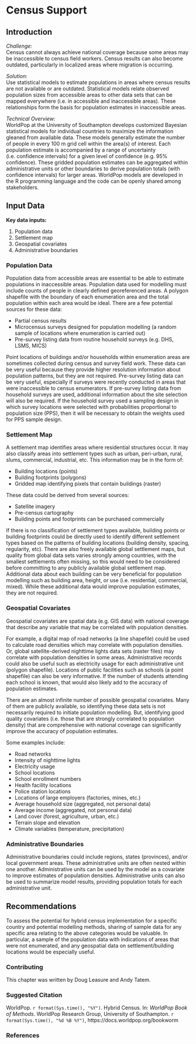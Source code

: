 # Census Support

## Introduction

*Challenge:*  
Census cannot always achieve national coverage because some areas may be inaccessible to census field workers. Census results can also become outdated, particularly in localized areas where migration is occurring.  

*Solution:*  
Use statistical models to estimate populations in areas where census results are not available or are outdated.  Statistical models relate observed population sizes from accessible areas to other data sets that can be mapped everywhere (i.e. in accessible and inaccessible areas). These relationships form the basis for population estimates in inaccessible areas.  

*Technical Overview:*  
WorldPop at the University of Southampton develops customized Bayesian statistical models for individual countries to maximize the information gleaned from available data. These models generally estimate the number of people in every 100 m grid cell within the area(s) of interest. Each population estimate is accompanied by a range of uncertainty (i.e. confidence intervals) for a given level of confidence (e.g. 95% confidence). These gridded population estimates can be aggregated within administrative units or other boundaries to derive population totals (with confidence intervals) for larger areas.  WorldPop models are developed in the R programming language and the code can be openly shared among stakeholders.   

## Input Data
**Key data inputs:**  

1. Population data  
2. Settlement map  
3. Geospatial covariates  
4. Administrative boundaries  

### Population Data  
Population data from accessible areas are essential to be able to estimate populations in inaccessible areas.  Population data used for modelling must include counts of people in clearly defined georeferenced areas.  A polygon shapefile with the boundary of each enumeration area and the total population within each area would be ideal.  There are a few potential sources for these data:  

- Partial census results  
- Microcensus surveys designed for population modelling (a random sample of locations where enumeration is carried out)  
- Pre-survey listing data from routine household surveys (e.g. DHS, LSMS, MICS)  

Point locations of buildings and/or households within enumeration areas are sometimes collected during census and survey field work.  These data can be very useful because they provide higher resolution information about population patterns, but they are not required. Pre-survey listing data can be very useful, especially if surveys were recently conducted in areas that were inaccessible to census enumerators.  If pre-survey listing data from household surveys are used, additional information about the site selection will also be required.  If the household survey used a sampling design in which survey locations were selected with probabilities proportional to population size (PPS), then it will be necessary to obtain the weights used for PPS sample design.  

### Settlement Map  
A settlement map identifies areas where residential structures occur.  It may also classify areas into settlement types such as urban, peri-urban, rural, slums, commercial, industrial, etc.  This information may be in the form of:  

- Building locations (points)  
- Building footprints (polygons)  
- Gridded map identifying pixels that contain buildings (raster)  

These data could be derived from several sources:  

- Satellite imagery  
- Pre-census cartography  
- Building points and footprints can be purchased commercially  

If there is no classification of settlement types available, building points or building footprints could be directly used to identify different settlement types based on the patterns of building locations (building density, spacing, regularity, etc). There are also freely available global settlement maps, but quality from global data sets varies strongly among countries, with the smallest settlements often missing, so this would need to be considered before committing to any publicly available global settlement map. Additional data about each building can be very beneficial for population modelling such as building area, height, or use (i.e. residential, commercial, mixed).  While these additional data would improve population estimates, they are not required.

### Geospatial Covariates  
Geospatial covariates are spatial data (e.g. GIS data) with national coverage that describe any variable that may be correlated with population densities.  

For example, a digital map of road networks (a line shapefile) could be used to calculate road densities which may correlate with population densities.  Or, global satellite-derived nighttime lights data sets (raster files) may correlate with population densities in some areas.  Administrative records could also be useful such as electricity usage for each administrative unit (polygon shapefile).  Locations of public facilities such as schools (a point shapefile) can also be very informative.  If the number of students attending each school is known, that would also likely add to the accuracy of population estimates.  

There are an almost infinite number of possible geospatial covariates.  Many of them are publicly available, so identifying these data sets is not necessarily required to initiate population modelling. But, identifying good quality covariates (i.e. those that are strongly correlated to population density) that are comprehensive with national coverage can significantly improve the accuracy of population estimates.

Some examples include:  

- Road networks
- Intensity of nighttime lights
- Electricity usage
- School locations
- School enrollment numbers
- Health facility locations
- Police station locations
- Locations of large employers (factories, mines, etc.)
- Average household size (aggregated, not personal data)
- Average income (aggregated, not personal data)
- Land cover (forest, agriculture, urban, etc.)
- Terrain slope and elevation
- Climate variables (temperature, precipitation)

### Administrative Boundaries  
Administrative boundaries could include regions, states (provinces), and/or local government areas.  These administrative units are often nested within one another.  Administrative units can be used by the model as a covariate to improve estimates of population densities.  Administrative units can also be used to summarize model results, providing population totals for each administrative unit.  

## Recommendations  
To assess the potential for hybrid census implementation for a specific country and potential modelling methods, sharing of sample data for any specific area relating to the above categories would be valuable. In particular, a sample of the population data with indications of areas that were not enumerated, and any geospatial data on settlement/building locations would be especially useful.

### Contributing 
This chapter was written by Doug Leasure and Andy Tatem.  

### Suggested Citation 
WorldPop. `r format(Sys.time(), "%Y")`. Hybrid Census. In: *WorldPop Book of Methods*. WorldPop Research Group, University of Southampton. `r format(Sys.time(), "%d %B %Y")`, https://docs.worldpop.org/bookworm

### References {-}  
